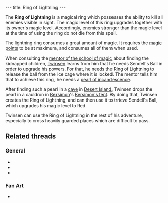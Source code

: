 ---
title: Ring of Lightning
---

{{twinsunica import}}{{Infobox Item
 |image=Lightning.gif
 |type=weapon
 |critical=yes
 |magical=yes
 |unique=yes
 |lba1=
 |lba2=yes
 |upgrades=yes
 |rowposition=2
 |columnposition=3
 |effect=uses magic
 |effectamount=all
 |combattype=special
 |powerlevel=all
 |rate=
 |range=
 |damage=
}}

The '''Ring of Lightning''' is a magical ring which possesses the ability to kill all enemies visible in sight. The magic level of this ring upgrades together with its owner's magic level. Accordingly, enemies stronger than the magic level at the time of using the ring do not die from this spell.

The lightning ring consumes a great amount of magic. It requires the [[magic points]] to be at maximum, and consumes all of them when used.

When consulting the [[mentor of the school of magic]] about finding the kidnapped children, [[Twinsen]] learns from him that he needs Sendell's Ball in order to upgrade his powers. For that, he needs the Ring of Lightning to release the ball from the ice cage where it is locked. The mentor tells him that to achieve this ring, he needs a [[pearl of incandescence]].

After finding such a pearl in a [[cave of the pearl of incandescence|cave]] in [[Desert Island]], Twinsen drops the pearl in a cauldron in [[Bersimon]]'s [[Bersimon's tent]]. By doing that, Twinsen creates the Ring of Lightning, and can then use it to trrieve Sendell's Ball, which upgrades his magic level to Red.

Twinsen can use the Ring of Lightning in the rest of his adventure, especially to cross heavily guarded places which are difficult to pass.

==Related threads==
===General===
* {{thread|id=3399|title=the trick I used}}
* {{thread|id=3407|title=How did you get the lighting spell?}}
* {{thread|id=2189|title=Lol!}}

===Fan Art===
* {{thread|id=11287|title=Twinsen}}